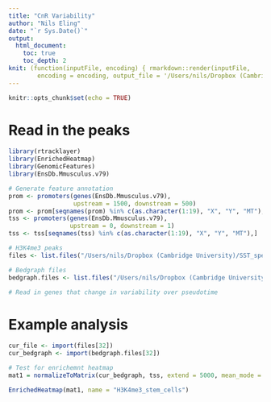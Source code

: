 ```yaml
---
title: "CnR Variability"
author: "Nils Eling"
date: "`r Sys.Date()`"
output: 
  html_document:
    toc: true
    toc_depth: 2
knit: (function(inputFile, encoding) { rmarkdown::render(inputFile, 
        encoding = encoding, output_file = '/Users/nils/Dropbox (Cambridge University)/SST_spermatocytes/Analysis/Variability/CnR_Variability.html') })
---
```


```r
knitr::opts_chunk$set(echo = TRUE)
```

# Read in the peaks

```r
library(rtracklayer)
library(EnrichedHeatmap)
library(GenomicFeatures)
library(EnsDb.Mmusculus.v79)

# Generate feature annotation
prom <- promoters(genes(EnsDb.Mmusculus.v79),
                  upstream = 1500, downstream = 500)
prom <- prom[seqnames(prom) %in% c(as.character(1:19), "X", "Y", "MT"),]
tss <- promoters(genes(EnsDb.Mmusculus.v79), 
                 upstream = 0, downstream = 1)
tss <- tss[seqnames(tss) %in% c(as.character(1:19), "X", "Y", "MT"),]

# H3K4me3 peaks
files <- list.files("/Users/nils/Dropbox (Cambridge University)/SST_spermatocytes/Analysis/CnR/Peaks/H3K4me3/BroadPeaks/", full.names = TRUE)

# Bedgraph files
bedgraph.files <- list.files("/Users/nils/Dropbox (Cambridge University)/SST_spermatocytes/Analysis/CnR/bedgraphs/H3K4me3/", full.names = TRUE)

# Read in genes that change in variability over pseudotime
```

# Example analysis

```r
cur_file <- import(files[32])
cur_bedgraph <- import(bedgraph.files[32])

# Test for enrichemnt heatmap
mat1 = normalizeToMatrix(cur_bedgraph, tss, extend = 5000, mean_mode = "absolute", w = 50)

EnrichedHeatmap(mat1, name = "H3K4me3_stem_cells")
```

